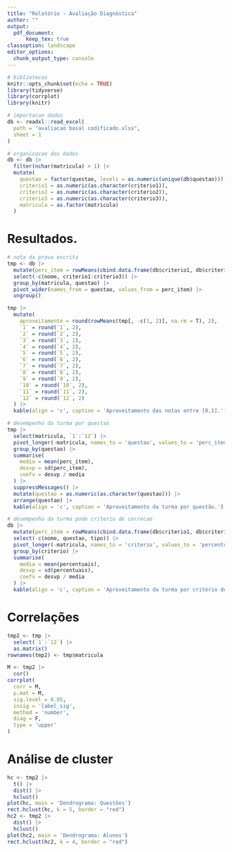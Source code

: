 ```yaml
---
title: "Relatório - Avaliação Diagnóstica"
author: ""
output:
  pdf_document: 
      keep_tex: true
classoption: landscape
editor_options:
  chunk_output_type: console
---
```


```r
# bibliotecas
knitr::opts_chunk$set(echo = TRUE)
library(tidyverse)
library(corrplot)
library(knitr)

# importacao dados
db <- readxl::read_excel(
  path = "avaliacao basal codificado.xlsx", 
  sheet = 1
)

# organizacao dos dados
db <- db |> 
  filter(nchar(matricula) > 1) |> 
  mutate(
    questao = factor(questao, levels = as.numeric(unique(db$questao))),
    criterio1 = as.numeric(as.character(criterio1)),
    criterio2 = as.numeric(as.character(criterio2)),
    criterio3 = as.numeric(as.character(criterio3)),
    matricula = as.factor(matricula)
  )
```


# Resultados.

```r
# nota da prova escrita
tmp <- db |> 
  mutate(perc_item = rowMeans(cbind.data.frame(db$criterio1, db$criterio2, db$criterio3))) |> 
  select(-c(nome, criterio1:criterio3)) |> 
  group_by(matricula, questao) |> 
  pivot_wider(names_from = questao, values_from = perc_item) |> 
  ungroup()

tmp |> 
  mutate(
    aproveitamento = round(rowMeans(tmp[, -c(1, 2)], na.rm = T), 2),
    `1` = round(`1`, 2),
    `2` = round(`2`, 2),
    `3` = round(`3`, 2),
    `4` = round(`4`, 2),
    `5` = round(`5`, 2),
    `6` = round(`6`, 2),
    `7` = round(`7`, 2),
    `8` = round(`8`, 2),
    `9` = round(`9`, 2),
    `10` = round(`10`, 2),
    `11` = round(`11`, 2),
    `12` = round(`12`, 2)
  ) |> 
  kable(align = 'c', caption = 'Aproveitamento das notas entre [0,1].')

# desempenho da turma por questao
tmp |> 
  select(matricula, `1`:`12`) |> 
  pivot_longer(-matricula, names_to = 'questao', values_to = 'perc_item') |> 
  group_by(questao) |> 
  summarise(
    media = mean(perc_item),
    desvp = sd(perc_item),
    coefv = desvp / media
  ) |> 
  suppressMessages() |> 
  mutate(questao = as.numeric(as.character(questao))) |> 
  arrange(questao) |> 
  kable(align = 'c', caption = 'Aproveitamento da turma por questão.')

# desempenho da turma pode criterio de correcao
db |> 
  mutate(perc_item = rowMeans(cbind.data.frame(db$criterio1, db$criterio2, db$criterio3))) |> 
  select(-c(nome, questao, tipo)) |> 
  pivot_longer(-matricula, names_to = 'criterio', values_to = 'percentuais') |> 
  group_by(criterio) |> 
  summarise(
    media = mean(percentuais),
    desvp = sd(percentuais),
    coefv = desvp / media
  ) |> 
  kable(align = 'c', caption = 'Aproveitamento da turma por critério de correção.')
```


# Correlações

```r
tmp2 <- tmp |> 
  select(`1`:`12`) |> 
  as.matrix()
rownames(tmp2) <- tmp$matricula

M <- tmp2 |> 
  cor() 
corrplot(
  corr = M, 
  p.mat = M, 
  sig.level = 0.05,
  insig = 'label_sig',
  method = 'number',
  diag = F,
  type = 'upper'
)
```


# Análise de cluster

```r
hc <- tmp2 |> 
  t() |> 
  dist() |> 
  hclust()
plot(hc, main = 'Dendrograma: Questões')
rect.hclust(hc, k = 5, border = "red")
hc2 <- tmp2 |> 
  dist() |> 
  hclust()
plot(hc2, main = 'Dendrograma: Alunos')
rect.hclust(hc2, k = 4, border = "red")
```

